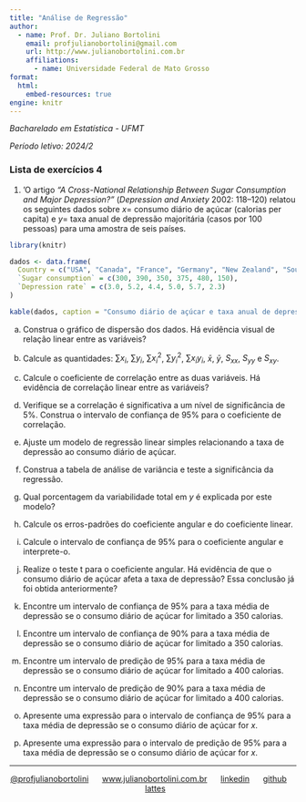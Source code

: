 ---
title: "Análise de Regressão"
author:
  - name: Prof. Dr. Juliano Bortolini
    email: profjulianobortolini@gmail.com
    url: http://www.julianobortolini.com.br
    affiliations:
      - name: Universidade Federal de Mato Grosso
format:
  html:
    embed-resources: true
engine: knitr
---

*Bacharelado em Estatística - UFMT*

*Período letivo: 2024/2*

### Lista de exercícios 4


1. 'O artigo *“A Cross-National Relationship Between Sugar Consumption and Major Depression?”* (*Depression and Anxiety* 2002: 118–120) relatou os seguintes dados sobre $x =$ consumo diário de açúcar (calorias per capita) e $y =$ taxa anual de depressão majoritária (casos por 100 pessoas) para uma amostra de seis países.

```{r, echo=FALSE}
library(knitr)

dados <- data.frame(
  Country = c("USA", "Canada", "France", "Germany", "New Zealand", "South Korea"),
  `Sugar consumption` = c(300, 390, 350, 375, 480, 150),
  `Depression rate` = c(3.0, 5.2, 4.4, 5.0, 5.7, 2.3)
)

kable(dados, caption = "Consumo diário de açúcar e taxa anual de depressão por país")
```

a. Construa o gráfico de dispersão dos dados. Há evidência visual de relação linear entre as variáveis?

b. Calcule as quantidades: $\sum x_i$, $\sum y_i$, $\sum x_i^2$, $\sum y_i^2$, $\sum x_i y_i$, $\bar{x}$, $\bar{y}$, $S_{xx}$, $S_{yy}$ e $S_{xy}$.

c. Calcule o coeficiente de correlação entre as duas variáveis. Há evidência de correlação linear entre as variáveis?

d. Verifique se a correlação é significativa a um nível de significância de $5\%$. Construa o intervalo de confiança de $95\%$ para o coeficiente de correlação.

e. Ajuste um modelo de regressão linear simples relacionando a taxa de depressão ao consumo diário de açúcar.

f. Construa a tabela de análise de variância e teste a significância da regressão.

g. Qual porcentagem da variabilidade total em $y$ é explicada por este modelo?

h. Calcule os erros-padrões do coeficiente angular e do coeficiente linear.

i. Calcule o intervalo de confiança de $95\%$ para o coeficiente angular e interprete-o.

j. Realize o teste t para o coeficiente angular. Há evidência de que o consumo diário de açúcar afeta a taxa de depressão? Essa conclusão já foi obtida anteriormente?

k. Encontre um intervalo de confiança de $95\%$ para a taxa média de depressão se o consumo diário de açúcar for limitado a 350 calorias.

l. Encontre um intervalo de confiança de $90\%$ para a taxa média de depressão se o consumo diário de açúcar for limitado a 350 calorias.

m. Encontre um intervalo de predição de $95\%$ para a taxa média de depressão se o consumo diário de açúcar for limitado a 400 calorias.

n. Encontre um intervalo de predição de $90\%$ para a taxa média de depressão se o consumo diário de açúcar for limitado a 400 calorias.

o. Apresente uma expressão para o intervalo de confiança de $95\%$ para a taxa média de depressão se o consumo diário de açúcar for $x$.

p. Apresente uma expressão para o intervalo de predição de $95\%$ para a taxa média de depressão se o consumo diário de açúcar for $x$.





------------------------------------------------------------------------

::: {style="text-align: center;"}
[\@profjulianobortolini](https://instagram.com/profjulianobortolini)      [www.julianobortolini.com.br](http://www.julianobortolini.com.br)      [linkedin](https://linkedin.com/in/julianobortolini)      [github](https://github.com/julianobortolini)       [lattes](http://lattes.cnpq.br/6210909768845403)
:::
